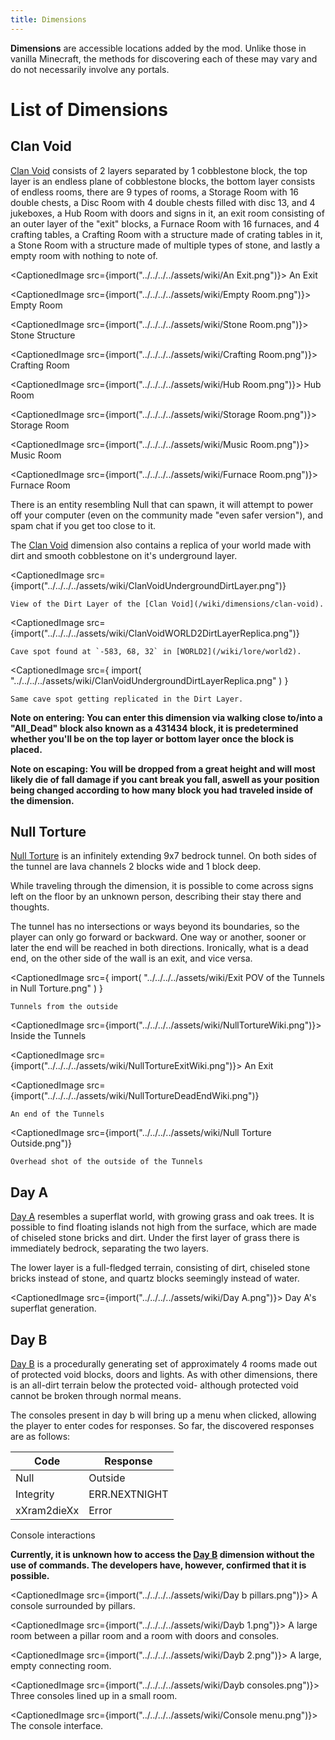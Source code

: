 ```yaml
---
title: Dimensions
---
```



**Dimensions** are accessible locations added by the mod. Unlike those in vanilla Minecraft, the methods for discovering each of these may vary and do not necessarily involve any portals.

# List of Dimensions

## Clan Void

[Clan Void](/wiki/dimensions/clan-void) consists of 2 layers separated by 1 cobblestone block, the top layer is an endless plane of cobblestone blocks, the bottom layer consists of endless rooms, there are 9 types of rooms, a Storage Room with 16 double chests, a Disc Room with 4 double chests filled with disc 13, and 4 jukeboxes, a Hub Room with doors and signs in it, an exit room consisting of an outer layer of the "exit" blocks, a Furnace Room with 16 furnaces, and 4 crafting tables, a Crafting Room with a structure made of crating tables in it, a Stone Room with a structure made of multiple types of stone, and lastly a empty room with nothing to note of.

<CaptionedImage src={import("../../../../assets/wiki/An Exit.png")}>
    An Exit
</CaptionedImage>

<CaptionedImage src={import("../../../../assets/wiki/Empty Room.png")}>
    Empty Room
</CaptionedImage>

<CaptionedImage src={import("../../../../assets/wiki/Stone Room.png")}>
    Stone Structure
</CaptionedImage>

<CaptionedImage src={import("../../../../assets/wiki/Crafting Room.png")}>
    Crafting Room
</CaptionedImage>

<CaptionedImage src={import("../../../../assets/wiki/Hub Room.png")}>
    Hub Room
</CaptionedImage>

<CaptionedImage src={import("../../../../assets/wiki/Storage Room.png")}>
    Storage Room
</CaptionedImage>

<CaptionedImage src={import("../../../../assets/wiki/Music Room.png")}>
    Music Room
</CaptionedImage>

<CaptionedImage src={import("../../../../assets/wiki/Furnace Room.png")}>
    Furnace Room
</CaptionedImage>

There is an entity resembling Null that can spawn, it will attempt to power off your computer (even on the community made "even safer version"), and spam chat if you get too close to it.

The [Clan Void](/wiki/dimensions/clan-void) dimension also contains a replica of your world made with dirt and smooth cobblestone on it's underground layer.

<CaptionedImage
    src={import("../../../../assets/wiki/ClanVoidUndergroundDirtLayer.png")}
>
    View of the Dirt Layer of the [Clan Void](/wiki/dimensions/clan-void).
</CaptionedImage>

<CaptionedImage
    src={import("../../../../assets/wiki/ClanVoidWORLD2DirtLayerReplica.png")}
>
    Cave spot found at `-583, 68, 32` in [WORLD2](/wiki/lore/world2).
</CaptionedImage>

<CaptionedImage
    src={
        import(
            "../../../../assets/wiki/ClanVoidUndergroundDirtLayerReplica.png"
        )
    }
>
    Same cave spot getting replicated in the Dirt Layer.
</CaptionedImage>

**Note on entering: You can enter this dimension via walking close to/into a "All_Dead" block also known as a 431434 block, it is predetermined whether you'll be on the top layer or bottom layer once the block is placed.**

**Note on escaping: You will be dropped from a great height and will most likely die of fall damage if you cant break you fall, aswell as your position being changed according to how many block you had traveled inside of the dimension.**

## Null Torture

[Null Torture](/wiki/dimensions/null-torture) is an infinitely extending 9x7 bedrock tunnel. On both sides of the tunnel are lava channels 2 blocks wide and 1 block deep.

While traveling through the dimension, it is possible to come across signs left on the floor by an unknown person, describing their stay there and thoughts.

The tunnel has no intersections or ways beyond its boundaries, so the player can only go forward or backward. One way or another, sooner or later the end will be reached in both directions. Ironically, what is a dead end, on the other side of the wall is an exit, and vice versa.

<CaptionedImage
    src={
        import(
            "../../../../assets/wiki/Exit POV of the Tunnels in Null Torture.png"
        )
    }
>
    Tunnels from the outside
</CaptionedImage>

<CaptionedImage src={import("../../../../assets/wiki/NullTortureWiki.png")}>
    Inside the Tunnels
</CaptionedImage>

<CaptionedImage src={import("../../../../assets/wiki/NullTortureExitWiki.png")}>
    An Exit
</CaptionedImage>

<CaptionedImage
    src={import("../../../../assets/wiki/NullTortureDeadEndWiki.png")}
>
    An end of the Tunnels
</CaptionedImage>

<CaptionedImage
    src={import("../../../../assets/wiki/Null Torture Outside.png")}
>
    Overhead shot of the outside of the Tunnels
</CaptionedImage>

## Day A

[Day A](/wiki/dimensions/day-a) resembles a superflat world, with growing grass and oak trees. It is possible to find floating islands not high from the surface, which are made of chiseled stone bricks and dirt. Under the first layer of grass there is immediately bedrock, separating the two layers.

The lower layer is a full-fledged terrain, consisting of dirt, chiseled stone bricks instead of stone, and quartz blocks seemingly instead of water.

<CaptionedImage src={import("../../../../assets/wiki/Day A.png")}>
    Day A's superflat generation.
</CaptionedImage>

## Day B

[Day B](/wiki/dimensions/day-b) is a procedurally generating set of approximately 4 rooms made out of protected void blocks, doors and lights. As with other dimensions, there is an all-dirt terrain below the protected void- although protected void cannot be broken through normal means.

The consoles present in day b will bring up a menu when clicked, allowing the player to enter codes for responses. So far, the discovered responses are as follows:

| Code        | Response      |
| ----------- | ------------- |
| Null        | Outside       |
| Integrity   | ERR.NEXTNIGHT |
| xXram2dieXx | Error         |

Console interactions

**Currently, it is unknown how to access the [Day B](/wiki/dimensions/day-b) dimension without the use of commands. The developers have, however, confirmed that it is possible.**

<CaptionedImage src={import("../../../../assets/wiki/Day b pillars.png")}>
    A console surrounded by pillars.
</CaptionedImage>

<CaptionedImage src={import("../../../../assets/wiki/Dayb 1.png")}>
    A large room between a pillar room and a room with doors and consoles.
</CaptionedImage>

<CaptionedImage src={import("../../../../assets/wiki/Dayb 2.png")}>
    A large, empty connecting room.
</CaptionedImage>

<CaptionedImage src={import("../../../../assets/wiki/Dayb consoles.png")}>
    Three consoles lined up in a small room.
</CaptionedImage>

<CaptionedImage src={import("../../../../assets/wiki/Console menu.png")}>
    The console interface.
</CaptionedImage>
